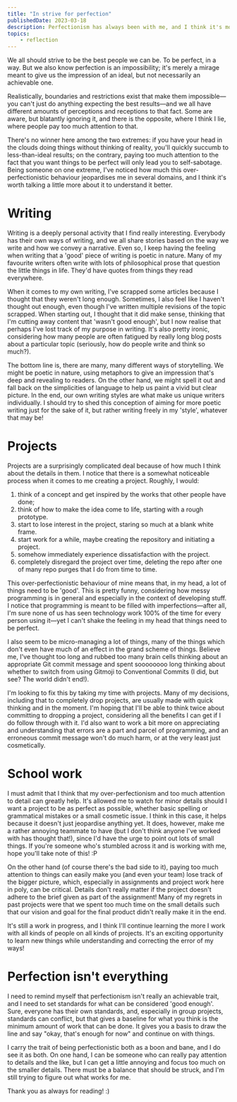 ```yaml
---
title: "In strive for perfection"
publishedDate: 2023-03-18
description: Perfectionism has always been with me, and I think it's more a boon than bane sometimes.
topics: 
    - reflection
---
```


We all should strive to be the best people we can be. To be perfect, in a way. But we also know perfection is an impossibility; it's merely a mirage meant to give us the impression of an ideal, but not necessarily an achievable one.

Realistically, boundaries and restrictions exist that make them impossible—you can't just do anything expecting the best results—and we all have different amounts of perceptions and receptions to that fact. Some are aware, but blatantly ignoring it, and there is the opposite, where I think I lie, where people pay too much attention to that.

There's no winner here among the two extremes: if you have your head in the clouds doing things without thinking of reality, you'll quickly succumb to less-than-ideal results; on the contrary, paying too much attention to the fact that you want things to be perfect will only lead you to self-sabotage. Being someone on one extreme, I've noticed how much this over-perfectionistic behaviour jeopardises me in several domains, and I think it's worth talking a little more about it to understand it better.

# Writing

Writing is a deeply personal activity that I find really interesting. Everybody has their own ways of writing, and we all share stories based on the way we write and how we convey a narrative. Even so, I keep having the feeling when writing that a 'good' piece of writing is poetic in nature. Many of my favourite writers often write with lots of philosophical prose that question the little things in life. They'd have quotes from things they read everywhere.

When it comes to my own writing, I've scrapped some articles because I thought that they weren't long enough. Sometimes, I also feel like I haven't thought out enough, even though I've written multiple revisions of the topic scrapped. When starting out, I thought that it did make sense, thinking that I'm cutting away content that 'wasn't good enough', but I now realise that perhaps I've lost track of my purpose in writing. It's also pretty ironic, considering how many people are often fatigued by really long blog posts about a particular topic (seriously, how do people write and think so much?).

The bottom line is, there are many, many different ways of storytelling. We might be poetic in nature, using metaphors to give an impression that's deep and revealing to readers. On the other hand, we might spell it out and fall back on the simplicities of language to help us paint a vivid but clear picture. In the end, our own writing styles are what make us unique writers individually. I should try to shed this conception of aiming for more poetic writing just for the sake of it, but rather writing freely in my 'style', whatever that may be!

# Projects

Projects are a surprisingly complicated deal because of how much I think about the details in them. I notice that there is a somewhat noticeable process when it comes to me creating a project. Roughly, I would:

1. think of a concept and get inspired by the works that other people have done;
2. think of how to make the idea come to life, starting with a rough prototype.
3. start to lose interest in the project, staring so much at a blank white frame.
4. start work for a while, maybe creating the repository and initiating a project.
5. somehow immediately experience dissatisfaction with the project.
6. completely disregard the project over time, deleting the repo after one of many repo purges that I do from time to time.

This over-perfectionistic behaviour of mine means that, in my head, a lot of things need to be 'good'. This is pretty funny, considering how messy programming is in general and especially in the context of developing stuff. I notice that programming is meant to be filled with imperfections—after all, I'm sure none of us has seen technology work 100% of the time for every person using it—yet I can't shake the feeling in my head that things need to be perfect.

I also seem to be micro-managing a lot of things, many of the things which don't even have much of an effect in the grand scheme of things. Believe me, I've thought too long and rubbed too many brain cells thinking about an appropriate Git commit message and spent soooooooo long thinking about whether to switch from using Gitmoji to Conventional Commits (I did, but see? The world didn't end!).

I'm looking to fix this by taking my time with projects. Many of my decisions, including that to completely drop projects, are usually made with quick thinking and in the moment. I'm hoping that I'll be able to think twice about committing to dropping a project, considering all the benefits I can get if I do follow through with it. I'd also want to work a bit more on appreciating and understanding that errors are a part and parcel of programming, and an erroneous commit message won't do much harm, or at the very least just cosmetically.

# School work

I must admit that I think that my over-perfectionism and too much attention to detail can greatly help. It's allowed me to watch for minor details should I want a project to be as perfect as possible, whether basic spelling or grammatical mistakes or a small cosmetic issue. I think in this case, it helps because it doesn't just jeopardise anything yet. It does, however, make me a rather annoying teammate to have (but I don't think anyone I've worked with has thought that!), since I'd have the urge to point out lots of small things. If you're someone who's stumbled across it and is working with me, hope you'll take note of this! :P

On the other hand (of course there's the bad side to it), paying too much attention to things can easily make you (and even your team) lose track of the bigger picture, which, especially in assignments and project work here in poly, can be critical. Details don't really matter if the project doesn't adhere to the brief given as part of the assignment! Many of my regrets in past projects were that we spent too much time on the small details such that our vision and goal for the final product didn't really make it in the end.

It's still a work in progress, and I think I'll continue learning the more I work with all kinds of people on all kinds of projects. It's an exciting opportunity to learn new things while understanding and correcting the error of my ways!

# Perfection isn't everything

I need to remind myself that perfectionism isn't really an achievable trait, and I need to set standards for what can be considered 'good enough'. Sure, everyone has their own standards, and, especially in group projects, standards can conflict, but that gives a baseline for what you think is the minimum amount of work that can be done. It gives you a basis to draw the line and say "okay, that's enough for now" and continue on with things.

I carry the trait of being perfectionistic both as a boon and bane, and I do see it as both. On one hand, I can be someone who can really pay attention to details and the like, but I can get a little annoying and focus too much on the smaller details. There must be a balance that should be struck, and I'm still trying to figure out what works for me.

Thank you as always for reading! :)

